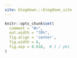```yaml
---
site: blogdown:::blogdown_site
---
```


<!-- Pour générer le site : blogdown::serve_site(), il y a un addin pour ça -->

```r
knitr::opts_chunk$set(
  comment = "#>",
  out.width = "70%",
  fig.align = 'center',
  fig.width = 6,
  fig.asp = 0.618,  # 1 / phi
)
```

